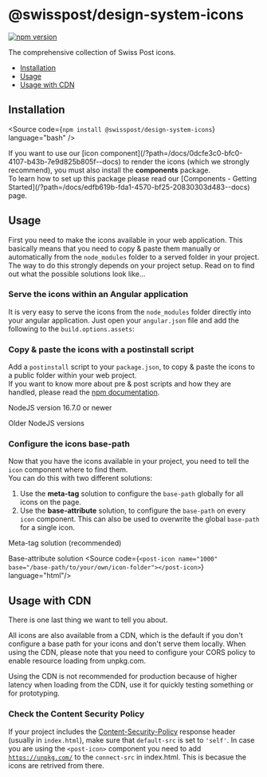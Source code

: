 
<Meta of={GettingStartedStories} />

# @swisspost/design-system-icons

[![npm version](https://badge.fury.io/js/@swisspost%2Fdesign-system-icons.svg)](https://badge.fury.io/js/@swisspost%2Fdesign-system-icons)

The comprehensive collection of Swiss Post icons.

<ul>
  <li>
    <a href="#installation" target="_self">Installation</a>
  </li>
  <li>
    <a href="#usage" target="_self">Usage</a>
  </li>
  <li>
    <a href="#usage-with-cdn" target="_self">Usage with CDN</a>
  </li>
</ul>

## Installation

<Source code={`npm install @swisspost/design-system-icons`} language="bash" />

<div className="alert alert-info alert-md">
  If you want to use our [icon component](/?path=/docs/0dcfe3c0-bfc0-4107-b43b-7e9d825b805f--docs) to
  render the icons (which we strongly recommend), you must also install the
  <strong>components</strong> package.
  <br />
  To learn how to set up this package please read our [Components - Getting Started](/?path=/docs/edfb619b-fda1-4570-bf25-20830303d483--docs) page.
</div>

## Usage

First you need to make the icons available in your web application.
This basically means that you need to copy & paste them manually or automatically from the `node_modules` folder to a served folder in your project.
The way to do this strongly depends on your project setup.
Read on to find out what the possible solutions look like...

### Serve the icons within an Angular application

It is very easy to serve the icons from the `node_modules` folder directly into your angular application.
Just open your `angular.json` file and add the following to the `build.options.assets`:

<Source code={SampleAngularConfig} language="json" />

### Copy & paste the icons with a postinstall script

Add a `postinstall` script to your `package.json`, to copy & paste the icons to a public folder within your web project.<br/>
If you want to know more about pre & post scripts and how they are handled, please read the <a href="https://docs.npmjs.com/cli/v7/using-npm/scripts#description" target="_blank">npm documentation</a>.

<PostTabs>
  <PostTabHeader slot="tabs" panel="nodeNew">NodeJS version 16.7.0 or newer</PostTabHeader>
  <PostTabPanel name="nodeNew">
    <Source  code={SampleNode16} language="json"/>
  </PostTabPanel>

  <PostTabHeader slot="tabs" panel="nodeOld">Older NodeJS versions</PostTabHeader>
  <PostTabPanel name="nodeOld">
    <Source code={SampleNodeOlder} language="json"/>
    <Source code={SampleNodeOlderJs} language="javascript" />
  </PostTabPanel>
</PostTabs>

### Configure the icons base-path

Now that you have the icons available in your project, you need to tell the `icon` component where to find them.<br/>
You can do this with two different solutions:

1. Use the **meta-tag** solution to configure the `base-path` globally for all icons on the page.
2. Use the **base-attribute** solution, to configure the `base-path` on every `icon` component. This can also be used to overwrite the global `base-path` for a single icon.

<PostTabs>
  <PostTabHeader slot="tabs" panel="metaTag">Meta-tag solution (recommended)</PostTabHeader>
  <PostTabPanel name="metaTag">
    <Source code={SampleIconMeta} language="html" />
  </PostTabPanel>

  <PostTabHeader slot="tabs" panel="baseAttribute">Base-attribute solution</PostTabHeader>
  <PostTabPanel name="baseAttribute">
    <Source  code={`<post-icon name="1000" base="/base-path/to/your/own/icon-folder"></post-icon>`} language="html"/>
  </PostTabPanel>
</PostTabs>

## Usage with CDN

There is one last thing we want to tell you about.

All icons are also available from a CDN, which is the default if you don't configure a base path for your icons and don't serve them locally. When using the CDN, please note that you need to configure your CORS policy to enable resource loading from unpkg.com.

<div className="alert alert-warning alert-md">
  Using the CDN is not recommended for production because of higher latency when loading from the
  CDN, use it for quickly testing something or for prototyping.
</div>

### Check the Content Security Policy

If your project includes the <a href="https://developer.mozilla.org/en-US/docs/Web/HTTP/Headers/Content-Security-Policy" target="_blank">Content-Security-Policy</a> response header (usually in `index.html`),
make sure that `default-src` is set to `'self'`. In case you are using the `<post-icon>` component you need to add [`https://unpkg.com/`](https://unpkg.com/) to the `connect-src` in index.html. This is becasue the icons are retrived from there.

